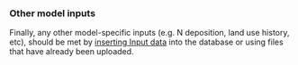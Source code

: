 ### Other model inputs

Finally, any other model-specific inputs (e.g. N deposition, land use history, etc), should be met by [inserting Input data](../developers_guide/How-to-insert-new-Input-data.html) into the database or using files that have already been uploaded.
